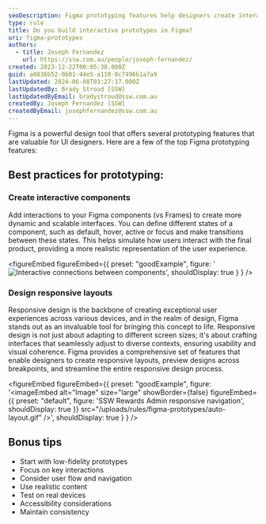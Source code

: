 ```yaml
---
seoDescription: Figma prototyping features help designers create interactive components and responsive layouts for exceptional user experiences across devices.
type: rule
title: Do you build interactive prototypes in Figma?
uri: figma-prototypes
authors:
  - title: Joseph Fernandez
    url: https://ssw.com.au/people/joseph-fernandez/
created: 2023-12-22T00:05:38.000Z
guid: a0836b52-0b01-44e5-a110-8c7496b1a7a9
lastUpdated: 2024-06-08T03:27:17.000Z
lastUpdatedBy: Brady Stroud [SSW]
lastUpdatedByEmail: bradystroud@ssw.com.au
createdBy: Joseph Fernandez [SSW]
createdByEmail: josephfernandez@ssw.com.au
---
```


Figma is a powerful design tool that offers several prototyping features that are valuable for UI designers. Here are a few of the top Figma prototyping features:

<youtubeEmbed url="https://youtu.be/-d6zNGeF59M?si=dYJCN_Hf3zKXiHTX" description="Video: Figma Tutorial: Prototyping & Transitions (5 min)" />

## **Best practices for prototyping:**

### Create interactive components

Add interactions to your Figma components (vs Frames) to create more dynamic and scalable interfaces. You can define different states of a component, such as default, hover, active or focus and make transitions between these states. This helps simulate how users interact with the final product, providing a more realistic representation of the user experience.

<figureEmbed figureEmbed={{
  preset: "goodExample",
  figure: '![Interactive connections between components](/uploads/rules/figma-prototypes/User-Cards.jpg)',
  shouldDisplay: true
} } />


### Design responsive layouts

Responsive design is the backbone of creating exceptional user experiences across various devices, and in the realm of design, Figma stands out as an invaluable tool for bringing this concept to life. Responsive design is not just about adapting to different screen sizes; it's about crafting interfaces that seamlessly adjust to diverse contexts, ensuring usability and visual coherence. Figma provides a comprehensive set of features that enable designers to create responsive layouts, preview designs across breakpoints, and streamline the entire responsive design process.

<figureEmbed figureEmbed={{
  preset: "goodExample",
  figure: '<imageEmbed
  alt="Image"
  size="large"
  showBorder={false}
  figureEmbed={{
    preset: "default",
    figure: \'SSW Rewards Admin responsive navigation\',
    shouldDisplay: true
  }}
  src="/uploads/rules/figma-prototypes/auto-layout.gif"
/>',
  shouldDisplay: true
} } />


## Bonus tips

- Start with low-fidelity prototypes
- Focus on key interactions
- Consider user flow and navigation
- Use realistic content
- Test on real devices
- Accessibility considerations
- Maintain consistency
